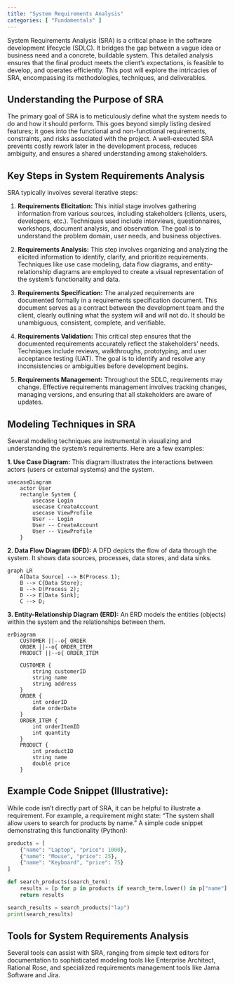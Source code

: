 ```yaml
---
title: "System Requirements Analysis"
categories: [ "Fundamentals" ]
---
```



System Requirements Analysis (SRA) is a critical phase in the software development lifecycle (SDLC).  It bridges the gap between a vague idea or business need and a concrete, buildable system.  This detailed analysis ensures that the final product meets the client's expectations, is feasible to develop, and operates efficiently.  This post will explore the intricacies of SRA, encompassing its methodologies, techniques, and deliverables.


## Understanding the Purpose of SRA

The primary goal of SRA is to meticulously define what the system needs to do and how it should perform. This goes beyond simply listing desired features; it goes into the functional and non-functional requirements, constraints, and risks associated with the project.  A well-executed SRA prevents costly rework later in the development process, reduces ambiguity, and ensures a shared understanding among stakeholders.


## Key Steps in System Requirements Analysis

SRA typically involves several iterative steps:

1. **Requirements Elicitation:** This initial stage involves gathering information from various sources, including stakeholders (clients, users, developers, etc.).  Techniques used include interviews, questionnaires, workshops, document analysis, and observation.  The goal is to understand the problem domain, user needs, and business objectives.

2. **Requirements Analysis:**  This step involves organizing and analyzing the elicited information to identify, clarify, and prioritize requirements.  Techniques like use case modeling, data flow diagrams, and entity-relationship diagrams are employed to create a visual representation of the system's functionality and data.

3. **Requirements Specification:**  The analyzed requirements are documented formally in a requirements specification document.  This document serves as a contract between the development team and the client, clearly outlining what the system will and will not do.  It should be unambiguous, consistent, complete, and verifiable.

4. **Requirements Validation:**  This critical step ensures that the documented requirements accurately reflect the stakeholders' needs.  Techniques include reviews, walkthroughs, prototyping, and user acceptance testing (UAT).  The goal is to identify and resolve any inconsistencies or ambiguities before development begins.

5. **Requirements Management:**  Throughout the SDLC, requirements may change.  Effective requirements management involves tracking changes, managing versions, and ensuring that all stakeholders are aware of updates.


## Modeling Techniques in SRA

Several modeling techniques are instrumental in visualizing and understanding the system's requirements.  Here are a few examples:

**1. Use Case Diagram:** This diagram illustrates the interactions between actors (users or external systems) and the system.

```mermaid
usecaseDiagram
    actor User
    rectangle System {
        usecase Login
        usecase CreateAccount
        usecase ViewProfile
        User -- Login
        User -- CreateAccount
        User -- ViewProfile
    }
```

**2. Data Flow Diagram (DFD):**  A DFD depicts the flow of data through the system.  It shows data sources, processes, data stores, and data sinks.

```mermaid
graph LR
    A[Data Source] --> B(Process 1);
    B --> C{Data Store};
    B --> D(Process 2);
    D --> E[Data Sink];
    C --> D;
```

**3. Entity-Relationship Diagram (ERD):** An ERD models the entities (objects) within the system and the relationships between them.

```mermaid
erDiagram
    CUSTOMER ||--o{ ORDER
    ORDER ||--o{ ORDER_ITEM
    PRODUCT ||--o{ ORDER_ITEM

    CUSTOMER {
        string customerID
        string name
        string address
    }
    ORDER {
        int orderID
        date orderDate
    }
    ORDER_ITEM {
        int orderItemID
        int quantity
    }
    PRODUCT {
        int productID
        string name
        double price
    }
```

## Example Code Snippet (Illustrative):

While code isn't directly part of SRA, it can be helpful to illustrate a requirement. For example, a requirement might state: "The system shall allow users to search for products by name."  A simple code snippet demonstrating this functionality (Python):

```python
products = [
    {"name": "Laptop", "price": 1000},
    {"name": "Mouse", "price": 25},
    {"name": "Keyboard", "price": 75}
]

def search_products(search_term):
    results = [p for p in products if search_term.lower() in p["name"].lower()]
    return results

search_results = search_products("lap")
print(search_results)
```


## Tools for System Requirements Analysis

Several tools can assist with SRA, ranging from simple text editors for documentation to sophisticated modeling tools like Enterprise Architect, Rational Rose, and specialized requirements management tools like Jama Software and Jira.




